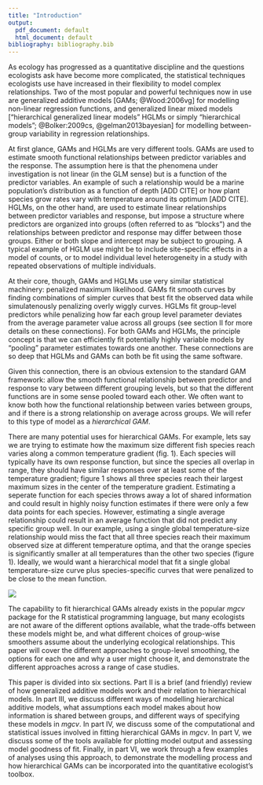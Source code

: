 ```yaml
---
title: "Introduction"
output:
  pdf_document: default
  html_document: default
bibliography: bibliography.bib
---
```


As ecology has progressed as a quantitative discipline and the questions ecologists ask have become more complicated, the statistical techniques ecologists use have increased in their flexibility to model complex relationships. Two of the most popular and powerful techniques now in use are generalized additive models [GAMs; @Wood:2006vg] for modelling non-linear regression functions, and generalized linear mixed models ["hierarchical generalized linear models" HGLMs or simply "hierarchical models"; @Bolker:2009cs, @gelman2013bayesian] for modelling between-group variability in regression relationships. 


At first glance, GAMs and HGLMs are very different tools. GAMs are used to estimate smooth functional relationships between predictor variables and the response. The assumption here is that the phenomena under investigation is not linear (in the GLM sense) but is a function of the predictor variables. An example of such a relationship would be a marine population's distribution as a function of depth [ADD CITE] or how plant species grow rates vary with temperature around its optimum [ADD CITE]. HGLMs, on the other hand, are used to estimate linear relationships between predictor variables and response, but impose a structure where predictors are organized into groups (often referred to as "blocks") and the relationships between predictor and response may differ between those groups. Either or both slope and intercept may be subject to grouping. A typical example of HGLM use might be to include site-specific effects in a model of counts, or to model individual level heterogeneity in a study with repeated observations of multiple individuals.

At their core, though, GAMs and HGLMs use very similar statistical machinery: penalized maximum likelihood. GAMs fit smooth curves by finding combinations of simpler curves that best fit the observed data while simulatenously penalizing overly wiggly curves. HGLMs fit group-level predictors while penalizing how far each group level parameter deviates from the average parameter value across all groups (see section II for more details on these connections). For both GAMs and HGLMs, the principle concept is that we can efficiently fit potentially highly variable models by "pooling" parameter estimates towards one another. These connections are so deep that HGLMs and GAMs can both be fit using the same software. 

Given this connection, there is an obvious extension to the standard GAM framework: allow the smooth functional relationship between predictor and response to vary between different grouping levels, but so that the different functions are in some sense pooled toward each other. We often want to know both how the functional relationship between varies between groups, and if there is a strong relationship on average across groups. We will refer to this type of model as a *hierarchical GAM*.

There are many potential uses for hierarchical GAMs. For example, lets say we are trying to estimate how the maximum size different fish species reach varies along a common temperature gradient (fig. 1). Each species will typically have its own response function, but since the species all overlap in range, they should have similar responses over at least some of the temperature gradient; figure 1 shows all three species reach their largest maximum sizes in the center of the temperature gradient. Estimating a seperate function for each species throws away a lot of shared information and could result in highly noisy function estimates if there were only a few data points for each species. However, estimating a single average relationship could result in an average function that did not predict any specific group well. In our example, using a single global temperature-size relationship would miss the fact that all three species reach their maximum observed size at different temperature optima, and that the orange species is significantly smaller at all temperatures than the other two species (figure 1). Ideally, we would want a hierarchical model that fit a single global temperature-size curve plus species-specific curves that were penalized to be close to the mean function. 

![](../figures/temp_growth_example.png)

The capability to fit hierarchical GAMs already exists in the popular *mgcv* package for the R statistical programming language, but many ecologists are not aware of the different options available, what the trade-offs between these models might be, and what different choices of group-wise smoothers assume about the underlying ecological relationships. This paper will cover the different approaches to group-level smoothing, the options for each one and why a user might choose it, and demonstrate the different approaches across a range of case studies. 

This paper is divided into six sections. Part II is a brief (and friendly) review of how generalized additive models work and their relation to hierarchical models. In part III, we discuss different ways of modelling hierarchical additive models, what assumptions each model makes about how information is shared between groups, and different ways of specifying these models in *mgcv*. In part IV, we discuss some of the computational and statistical issues involved in fitting hierarchical GAMs in *mgcv*. In part V, we discuss some of the tools available for plotting model output and assessing model goodness of fit. Finally, in part VI, we work through a few examples of analyses using this approach, to demonstrate the modelling process and how hierarchical GAMs can be incorporated into the quantitative ecologist's toolbox. 

